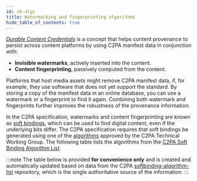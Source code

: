 ```yaml
---
id: sb-algs
title: Watermarking and fingerprinting algorithms
hide_table_of_contents: true
---
```


[_Durable Content Credentials_](https://contentauthenticity.org/blog/durable-content-credentials) is a concept that helps content provenance to persist across content platforms by using C2PA manifest data in conjunction with:

- **Invisible watermarks**, actively inserted into the content.
- **Content fingerprinting**, passively computed from the content.

Platforms that host media assets might remove C2PA manifest data, if, for example, they use software that does not yet support the standard. By storing a copy of the manifest data in an online database, you can use a watermark or a fingerprint to find it again.
Combining both watermark and fingerprints further improves the robustness of the provenance information.

In the C2PA specification, watermarks and content fingerprinting are known as [soft bindings](https://c2pa.org/specifications/specifications/2.1/specs/C2PA_Specification.html#_soft_bindings), which can be used to find digital content, even if the underlying bits differ. The C2PA specification requires that soft bindings be generated using one of the [algorithms](https://c2pa.org/specifications/specifications/2.1/specs/C2PA_Specification.html#_soft_binding_algorithm_list) approved by the C2PA Technical Working Group. The following table lists the algorithms from the [C2PA Soft Binding Algorithm List](https://github.com/c2pa-org/softbinding-algorithm-list).

:::note
The table below is provided **for convenience only** and is created and automatically updated based on data from the C2PA [softbinding-algorithm-list](https://github.com/c2pa-org/softbinding-algorithm-list/blob/main/softbinding-algorithm-list.json) repository, which is the single authoritative source of the information.
:::


<JSONToTable />
